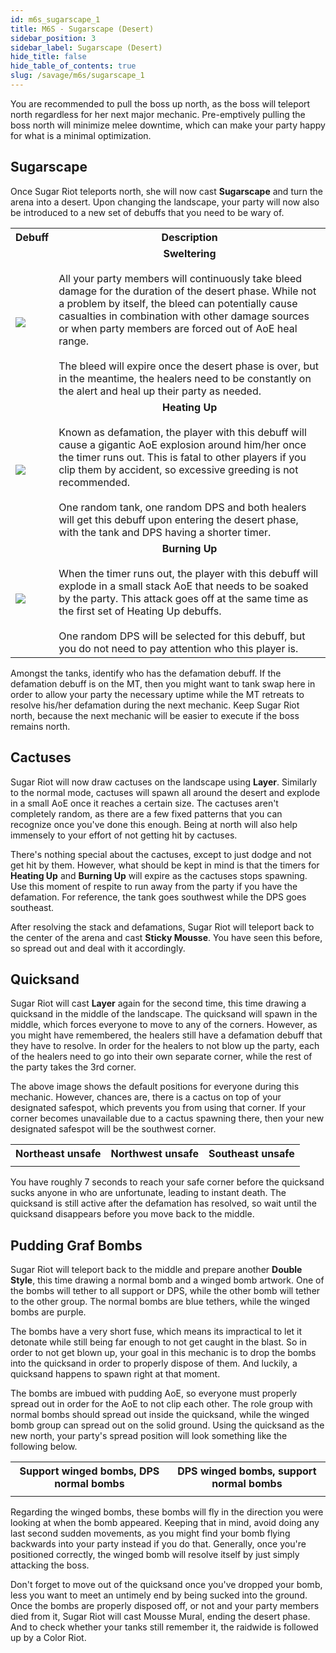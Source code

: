 ```yaml
---
id: m6s_sugarscape_1
title: M6S - Sugarscape (Desert)
sidebar_position: 3
sidebar_label: Sugarscape (Desert)
hide_title: false
hide_table_of_contents: true
slug: /savage/m6s/sugarscape_1
---
```



You are recommended to pull the boss up north, as the boss will teleport north regardless for her next major mechanic. Pre-emptively pulling the boss north will minimize melee downtime, which can make your party happy for what is a minimal optimization.

## Sugarscape

Once Sugar Riot teleports north, she will now cast <strong>Sugarscape</strong> and turn the arena into a desert. Upon changing the landscape, your party will now also be introduced to a new set of debuffs that you need to be wary of.

<table width='70%'>
    <tr>
        <th>Debuff</th>
        <th width='90%'>Description</th>
    </tr>
    <tr>
        <td><img src={sweltering_icon_hr} /></td>
        <td><center><strong>Sweltering</strong></center><br />All your party members will continuously take bleed damage for the duration of the desert phase. While not a problem by itself, the bleed can potentially cause casualties in combination with other damage sources or when party members are forced out of AoE heal range.<br /><br />The bleed will expire once the desert phase is over, but in the meantime, the healers need to be constantly on the alert and heal up their party as needed.</td>
    </tr>
    <tr>
        <td><img src={heating_up_icon_hr} /></td>
        <td><center><strong>Heating Up</strong></center><br />Known as defamation, the player with this debuff will cause a gigantic AoE explosion around him/her once the timer runs out. This is fatal to other players if you clip them by accident, so excessive greeding is not recommended.<br /><br />One random tank, one random DPS and both healers will get this debuff upon entering the desert phase, with the tank and DPS having a shorter timer.</td>
    </tr>
    <tr>
        <td><img src={burning_up_icon_hr} /></td>
        <td><center><strong>Burning Up</strong></center><br />When the timer runs out, the player with this debuff will explode in a small stack AoE that needs to be soaked by the party. This attack goes off at the same time as the first set of Heating Up debuffs.<br /><br />One random DPS will be selected for this debuff, but you do not need to pay attention who this player is.</td>
    </tr>
</table>

Amongst the tanks, identify who has the defamation debuff. If the defamation debuff is on the MT, then you might want to tank swap here in order to allow your party the necessary uptime while the MT retreats to resolve his/her defamation during the next mechanic. Keep Sugar Riot north, because the next mechanic will be easier to execute if the boss remains north.

## Cactuses

Sugar Riot will now draw cactuses on the landscape using <strong>Layer</strong>. Similarly to the normal mode, cactuses will spawn all around the desert and explode in a small AoE once it reaches a certain size. The cactuses aren't completely random, as there are a few fixed patterns that you can recognize once you've done this enough. Being at north will also help immensely to your effort of not getting hit by cactuses.

<KittenAsset path='m6s/cactuses.webm' wrapper='div' />

There's nothing special about the cactuses, except to just dodge and not get hit by them. However, what should be kept in mind is that the timers for <strong>Heating Up</strong> and <strong>Burning Up</strong> will expire as the cactuses stops spawning. Use this moment of respite to run away from the party if you have the defamation. For reference, the tank goes southwest while the DPS goes southeast.

<KittenAsset path='m6s/cactuses_position.png' wrapper='div' width='40%' />

After resolving the stack and defamations, Sugar Riot will teleport back to the center of the arena and cast <strong>Sticky Mousse</strong>. You have seen this before, so spread out and deal with it accordingly.

## Quicksand

Sugar Riot will cast <strong>Layer</strong> again for the second time, this time drawing a quicksand in the middle of the landscape. The quicksand will spawn in the middle, which forces everyone to move to any of the corners. However, as you might have remembered, the healers still have a defamation debuff that they have to resolve. In order for the healers to not blow up the party, each of the healers need to go into their own separate corner, while the rest of the party takes the 3rd corner.

<KittenAsset path='m6s/quicksand_positions.png' wrapper='div' width='40%' />

The above image shows the default positions for everyone during this mechanic. However, chances are, there is a cactus on top of your designated safespot, which prevents you from using that corner. If your corner becomes unavailable due to a cactus spawning there, then your new designated safespot will be the southwest corner.

<table>
    <tr>
        <th>Northeast unsafe</th>
        <th>Northwest unsafe</th>
        <th>Southeast unsafe</th>
    </tr>
    <tr>
        <td><KittenAsset path='m6s/quicksand_positions_northeast.png' /></td>
        <td><KittenAsset path='m6s/quicksand_positions_northwest.png' /></td>
        <td><KittenAsset path='m6s/quicksand_positions_southeast.png' /></td>
    </tr>
</table>

You have roughly 7 seconds to reach your safe corner before the quicksand sucks anyone in who are unfortunate, leading to instant death. The quicksand is still active after the defamation has resolved, so wait until the quicksand disappears before you move back to the middle.

<KittenAsset path='m6s/quicksand.webm' wrapper='div' />

## Pudding Graf Bombs

Sugar Riot will teleport back to the middle and prepare another <strong>Double Style</strong>, this time drawing a normal bomb and a winged bomb artwork. One of the bombs will tether to all support or DPS, while the other bomb will tether to the other group. The normal bombs are blue tethers, while the winged bombs are purple.

The bombs have a very short fuse, which means its impractical to let it detonate while still being far enough to not get caught in the blast. So in order to not get blown up, your goal in this mechanic is to drop the bombs into the quicksand in order to properly dispose of them. And luckily, a quicksand happens to spawn right at that moment.

The bombs are imbued with pudding AoE, so everyone must properly spread out in order for the AoE to not clip each other. The role group with normal bombs should spread out inside the quicksand, while the winged bomb group can spread out on the solid ground. Using the quicksand as the new north, your party's spread position will look something like the following below.

<table width='80%'>
    <tr>
        <th>Support winged bombs, DPS normal bombs</th>
        <th>DPS winged bombs, support normal bombs</th>
    </tr>
    <tr>
        <td><KittenAsset path='m6s/quicksand_bombs_1.png' /></td>
        <td><KittenAsset path='m6s/quicksand_bombs_2.png' /></td>
    </tr>
</table>

Regarding the winged bombs, these bombs will fly in the direction you were looking at when the bomb appeared. Keeping that in mind, avoid doing any last second sudden movements, as you might find your bomb flying backwards into your party instead if you do that. Generally, once you're positioned correctly, the winged bomb will resolve itself by just simply attacking the boss.

<KittenAsset path='m6s/quicksand_bombs.webm' wrapper='div' />

Don't forget to move out of the quicksand once you've dropped your bomb, less you want to meet an untimely end by being sucked into the ground. Once the bombs are properly disposed off, or not and your party members died from it, Sugar Riot will cast <Raidwide>Mousse Mural</Raidwide>, ending the desert phase. And to check whether your tanks still remember it, the raidwide is followed up by a <Tankbuster>Color Riot</Tankbuster>.